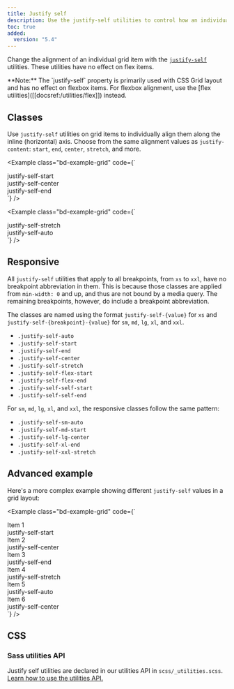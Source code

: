 ```yaml
---
title: Justify self
description: Use the justify-self utilities to control how an individual grid item is aligned along its inline (row) axis.
toc: true
added:
  version: "5.4"
---
```


Change the alignment of an individual grid item with the [`justify-self`](https://developer.mozilla.org/en-US/docs/Web/CSS/justify-self) utilities. These utilities have no effect on flex items.

<Callout>
**Note:** The `justify-self` property is primarily used with CSS Grid layout and has no effect on flexbox items. For flexbox alignment, use the [flex utilities]([[docsref:/utilities/flex]]) instead.
</Callout>

## Classes

Use `justify-self` utilities on grid items to individually align them along the inline (horizontal) axis. Choose from the same alignment values as `justify-content`: `start`, `end`, `center`, `stretch`, and more.

<Example class="bd-example-grid" code={`<div class="d-grid gap-2" style="grid-template-columns: 1fr 1fr 1fr;">
  <div class="p-2 bg-light border justify-self-start">justify-self-start</div>
  <div class="p-2 bg-light border justify-self-center">justify-self-center</div>
  <div class="p-2 bg-light border justify-self-end">justify-self-end</div>
</div>`} />

<Example class="bd-example-grid" code={`<div class="d-grid gap-2" style="grid-template-columns: 1fr 1fr;">
  <div class="p-2 bg-light border justify-self-stretch">justify-self-stretch</div>
  <div class="p-2 bg-light border justify-self-auto">justify-self-auto</div>
</div>`} />

## Responsive

All `justify-self` utilities that apply to all breakpoints, from `xs` to `xxl`, have no breakpoint abbreviation in them. This is because those classes are applied from `min-width: 0` and up, and thus are not bound by a media query. The remaining breakpoints, however, do include a breakpoint abbreviation.

The classes are named using the format `justify-self-{value}` for `xs` and `justify-self-{breakpoint}-{value}` for `sm`, `md`, `lg`, `xl`, and `xxl`.

<ul>
  <li><code>.justify-self-auto</code></li>
  <li><code>.justify-self-start</code></li>
  <li><code>.justify-self-end</code></li>
  <li><code>.justify-self-center</code></li>
  <li><code>.justify-self-stretch</code></li>
  <li><code>.justify-self-flex-start</code></li>
  <li><code>.justify-self-flex-end</code></li>
  <li><code>.justify-self-self-start</code></li>
  <li><code>.justify-self-self-end</code></li>
</ul>

For `sm`, `md`, `lg`, `xl`, and `xxl`, the responsive classes follow the same pattern:

<ul>
  <li><code>.justify-self-sm-auto</code></li>
  <li><code>.justify-self-md-start</code></li>
  <li><code>.justify-self-lg-center</code></li>
  <li><code>.justify-self-xl-end</code></li>
  <li><code>.justify-self-xxl-stretch</code></li>
</ul>

## Advanced example

Here's a more complex example showing different `justify-self` values in a grid layout:

<Example class="bd-example-grid" code={`<div class="d-grid gap-3" style="grid-template-columns: repeat(3, 1fr);">
  <div class="p-3 bg-primary text-white justify-self-start">Item 1<br>justify-self-start</div>
  <div class="p-3 bg-secondary text-white justify-self-center">Item 2<br>justify-self-center</div>
  <div class="p-3 bg-success text-white justify-self-end">Item 3<br>justify-self-end</div>
  <div class="p-3 bg-warning text-dark justify-self-stretch">Item 4<br>justify-self-stretch</div>
  <div class="p-3 bg-info text-white justify-self-auto">Item 5<br>justify-self-auto</div>
  <div class="p-3 bg-dark text-white justify-self-center">Item 6<br>justify-self-center</div>
</div>`} />

## CSS

### Sass utilities API

Justify self utilities are declared in our utilities API in `scss/_utilities.scss`. [Learn how to use the utilities API.]([[docsref:/utilities/api#using-the-api]])

<ScssDocs name="utils-justify-self" file="scss/_utilities.scss" />
